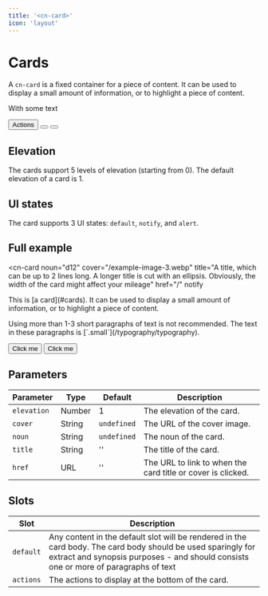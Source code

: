 ```yaml
---
title: '<cn-card>'
icon: 'layout'
---
```

# Cards

A `cn-card` is a fixed container for a piece of content. It can be used to display a
small amount of information, or to highlight a piece of content.

<section class="flex flex-no-wrap">
  <cn-card 
    title="101 with ellipsis in the title, which is long enough to cut off"
    description="A Card"
    noun="fox">
    <p>With some text</p>
  </cn-card>
  <cn-card
    title="102"
    elevation="2"
    noun="mekanismi"
    cover="/example-image-3.webp"
    description="A Second Card">
  </cn-card>
  <cn-card 
    title="203"
    elevation="3"
    noun="card"
    description="A Third one">
    <div class="toolbar border border-radius" slot="actions">
      <button>Actions</button>
      <button class="text">
        <cn-icon noun="delete"></cn-icon>
      </button>
      <button class="call-to-action">
        <cn-icon noun="add"></cn-icon>
      </button>
    </div>
  </cn-card>
</section>

## Elevation

The cards support 5 levels of elevation (starting from 0). The default elevation of a card is 1.


<CnCardElevationDemo/>

## UI states

The card supports 3 UI states: `default`, `notify`, and `alert`.


<CnCardStateDemo/>

## Full example

<cn-card
  noun="d12"
  cover="/example-image-3.webp"
  title="A title, which can be up to 2 lines long. A longer title is cut with an ellipsis. Obviously, the width of the card might affect your mileage"
  href="/"
  notify
>
  <p class="small">This is [a card](#cards). It can be used to display a small amount of information, or to highlight a piece of content.</p>
  <p class="small">Using more than 1-3 short paragraphs of text is not recommended. The text in these paragraphs is [`.small`](/typography/typography).</p>
  <div slot="actions" class="flex">
    <cn-icon noun="mekanismi" class="flex-none"></cn-icon>
    <div></div>
    <button class="flex-none">Click me</button>
    <button class="text flex-none">Click me</button>
  </div>
</cn-card>

## Parameters

| Parameter | Type | Default | Description |
| --- | --- | --- | --- |
| `elevation` | Number | 1 | The elevation of the card. |
| `cover` | String | `undefined` | The URL of the cover image. |
| `noun` | String | `undefined` | The noun of the card. |
| `title` | String | '' | The title of the card. |
| `href` | URL | '' | The URL to link to when the card title or cover is clicked. |

## Slots

| Slot | Description |
| --- | --- |
| `default` | Any content in the default slot will be rendered in the card body. The card body should be used sparingly for extract and synopsis purposes - and should consists one or more of paragraphs of text |
| `actions` | The actions to display at the bottom of the card. |